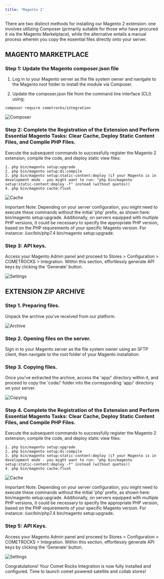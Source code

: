 ```yaml
---
title: 'Magento 2'
---
```


There are two distinct methods for installing our Magento 2 extension: one involves utilizing Composer (primarily suitable for those who have procured it via the Magento Marketplace), while the alternative entails a manual process wherein you copy the essential files directly onto your server.

## MAGENTO MARKETPLACE


### Step 1: Update the Magento composer.json file

  1. Log in to your Magento server as the file system owner and navigate to the Magento root folder to install the module via Composer.
  
  2. Update the composer.json file from the command line interface (CLI) using:
  
  `composer require cometrocks/integration`

![Composer](/images/Screenshot-2023-08-29-at-14.59.13.png)


### Step 2: Complete the Registration of the Extension and Perform Essential Magento Tasks: Clear Cache, Deploy Static Content Files, and Compile PHP Files.


Execute the subsequent commands to successfully register the Magento 2 extension, compile the code, and deploy static view files:

    1. php bin/magento setup:upgrade
    2. php bin/magento setup:di:compile
    3. php bin/magento setup:static-content:deploy (if your Magento is in development mode - you might want to run: "php bin/magento setup:static-content:deploy -f" instead (without quotes))
    4. php bin/magento cache:flush

![Cache](/images/Screenshot-2023-08-29-at-15.54.57.png)

Important Note: Depending on your server configuration, you might need to execute these commands without the initial 'php' prefix, as shown here: bin/magento setup:upgrade. Additionally, on servers equipped with multiple PHP versions, it could be necessary to specify the appropriate PHP version, based on the PHP requirements of your specific Magento version. For instance: /usr/bin/php7.4 bin/magento setup:upgrade.


### Step 3: API keys.

Access your Magento Admin panel and proceed to Stores > Configuration > COMETROCKS > Integration. Within this section, effortlessly generate API keys by clicking the 'Generate' button.

![Settings](/images/Screenshot-2023-08-29-at-15.25.56.png)




## EXTENSION ZIP ARCHIVE


### Step 1. Preparing files.

Unpack the archive you've received from our platform.

![Archive](/images/Screenshot-2023-08-29-at-15.12.09.png)

### Step 2. Opening files on the server.

Sign in to your Magento server as the file system owner using an SFTP client, then navigate to the root folder of your Magento installation.


### Step 3. Copying files.

Once you've extracted the archive, access the 'app/' directory within it, and proceed to copy the 'code/' folder into the corresponding 'app/' directory on your server.

![Copying](/images/Screenshot-2023-08-29-at-15.13.49.png)

### Step 4. Complete the Registration of the Extension and Perform Essential Magento Tasks: Clear Cache, Deploy Static Content Files, and Compile PHP Files.


Execute the subsequent commands to successfully register the Magento 2 extension, compile the code, and deploy static view files:

    1. php bin/magento setup:upgrade
    2. php bin/magento setup:di:compile
    3. php bin/magento setup:static-content:deploy (if your Magento is in development mode - you might want to run: "php bin/magento setup:static-content:deploy -f" instead (without quotes))
    4. php bin/magento cache:flush


![Cache](/images/Screenshot-2023-08-29-at-15.54.57.png)

Important Note: Depending on your server configuration, you might need to execute these commands without the initial 'php' prefix, as shown here: bin/magento setup:upgrade. Additionally, on servers equipped with multiple PHP versions, it could be necessary to specify the appropriate PHP version, based on the PHP requirements of your specific Magento version. For instance: /usr/bin/php7.4 bin/magento setup:upgrade.


### Step 5: API Keys.

Access your Magento Admin panel and proceed to Stores > Configuration > COMETROCKS > Integration. Within this section, effortlessly generate API keys by clicking the 'Generate' button.

![Settings](/images/Screenshot-2023-08-29-at-15.25.56.png)


Congratulations! Your Comet Rocks Integration is now fully installed and configured. Time to launch comet powered satellite and collab stores!

